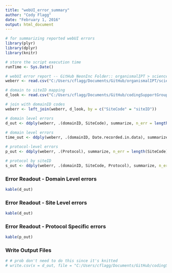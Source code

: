 ```yaml
---
title: "webUI_error_summary"
author: "Cody Flagg"
date: "February 1, 2016"
output: html_document
---
```



```r
# for summarizing reported webUI errors
library(plyr)
library(dplyr)
library(knitr)

# store the script execution time
runTime <- Sys.Date()
```

```r
# webUI error report -- GitHub NeonInc Folder:: organismalIPT > scienceDev/dataEntryErrorLog
weberr <- read.csv("C:/Users/cflagg/Documents/GitHub/organismalIPT/scienceDev/dataEntryErrorLog/Known data entry errors (Responses) - Form Responses 1.csv",header=T)

# domain to siteID mapping
d_look <- read.csv("C:/Users/cflagg/Documents/GitHub/codingSupportGroup/FSUTools/reporting_scripts/DomainID_SiteID_lookup.csv", header=T)

# join with domainID codes
weberr <- left_join(weberr, d_look, by = c("SiteCode" = "siteID"))

# domain level errors
d_out <- ddply(weberr, .(domainID, SiteCode), summarize, n_err = length(SiteCode))
               
# domain level errors
time_out <- ddply(weberr, .(domainID, Date.recorded.in.data), summarize, n_err = length(SiteCode))

# protocol-level errors
p_out <- ddply(weberr, .(Protocol), summarize, n_err = length(SiteCode))

# protocol by siteID
s_out <- ddply(weberr, .(domainID, SiteCode, Protocol), summarize, n_err = length(SiteCode))
```


### Error Readout - Domain Level errors
```r
kable(d_out)
```

### Error Readout - Site Level errors
```r
kable(d_out)
```

### Error Readout - Protocol Specific errors
```r
kable(p_out)
```

### Write Output Files
```r
# # prob don't need to do this since it's knitted
# write.csv(x = d_out, file = "C:/Users/cflagg/Documents/GitHub/codingSupportGroup/FSUTools/report_outputs")
```